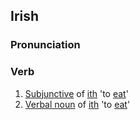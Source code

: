 ==Irish==
===Pronunciation===
{{IPA|[&#712;ih&#601;]}}
===Verb===
#[[Subjunctive]] of [[ith]] 'to [[eat]]'
#[[Verbal noun]] of [[ith]] 'to [[eat]]'